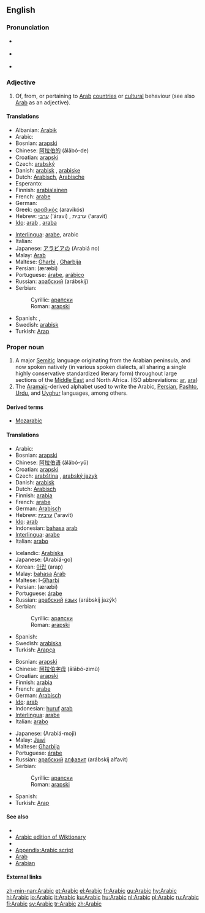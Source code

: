 {{interwiktionary|code=ar}}
==English==
{{wikipedia}}

===Pronunciation===
*{{a|RP}} {{IPA|/ˈærəbɪk/}}
*{{a|US}} {{IPA|/ˈɛrəbɪk/ ''or'' /ˈærəbɪk/}}
*{{audio|en-us-Arabic.ogg|Audio (US)}}

===Adjective===
{{en-adj|-}}

# Of, from, or pertaining to [[Arab]] [[country|countries]] or [[cultural]] behaviour (see also [[Arab]] as an adjective).

====Translations====
{{trans-top|of, from, or pertaining to Arab countries or cultural behaviour}}
*Albanian: [[Arabik]]
*Arabic: {{ARchar|[[عربي]]}} {{unicode|(ʕárabi)}}
*Bosnian: [[arapski#Bosnian|arapski]] {{m}}
*Chinese: [[阿拉伯的]] (ālābó-de)
*Croatian: [[arapski#Croatian|arapski]] {{m}}
* Czech: [[arabský]] {{m}}
*Danish: [[arabisk]] {{n}}, [[arabiske]] {{p}}
*Dutch: [[Arabisch]], [[Arabische]]
*Esperanto: {{t|eo|araba}}
*Finnish: [[arabialainen]]
*French: [[arabe]]
*German: {{t|de|arabisch}}
*Greek: [[αραβικός]] (aravikós)
*Hebrew: [[ערבי]] (‘áravi) {{m}}, ערבית (‘aravit) {{f}}
*[[Ido]]: [[arab]] {{m}}, [[araba]] {{f}}
{{trans-mid}}
*[[Interlingua]]: [[arabe]], arabic
*Italian: {{t|it|arabo|m}}
*Japanese: [[アラビア]][[の]] (Arabiá no)
*Malay: [[Arab]]
*Maltese: [[Għarbi]] {{m}}, [[Għarbija]] {{f}}
*Persian: {{FAchar|[[عربی|عَرَبی]]}} (æræbi)
*Portuguese: [[árabe]], [[arábico]]
*Russian: [[арабский]] (arábskij) {{m}}
*Serbian:
*:Cyrillic: [[арапски#Serbian|арапски]] {{m}}
*:Roman: [[arapski#Serbian|arapski]] {{m}}
*Spanish: {{t|es|árabe|m|f}}, {{t|es|arábigo|m}}
*Swedish: [[arabisk]]
*Turkish: [[Arap]]
{{trans-bottom}}

===Proper noun===
{{en-proper noun}}

# A major [[Semitic]] language originating from the Arabian peninsula, and now spoken natively (in various spoken dialects, all sharing a single highly conservative standardized literary form) throughout large sections of the [[Middle East]] and North Africa. (ISO abbreviations: [[ar]], [[ara]])
# The [[Aramaic]]-derived alphabet used to write the Arabic, [[Persian]], [[Pashto]], [[Urdu]], and [[Uyghur]] languages, among others.

====Derived terms====
*[[Mozarabic]]

====Translations====
{{trans-top|language}}
*Arabic: {{ARchar|[[العربية]]}} {{unicode|(al-ʕarabíyya)}} {{f}}
*Bosnian: [[arapski#Bosnian|arapski]] {{m}}
*Chinese: [[阿拉伯语]] (ālābó-yǔ)
*Croatian: [[arapski#Croatian|arapski]] {{m}}
* Czech: [[arabština]] {{f}}, [[arabský jazyk]] {{m}}
*Danish: [[arabisk]]
*Dutch: [[Arabisch]] {{n}}
*Finnish: [[arabia]]
*French: [[arabe]]
*German: [[Arabisch]]
*Hebrew: [[ערבית]] (‘aravít)
*[[Ido]]: [[arab]]
*Indonesian: [[bahasa]] [[arab]]
*[[Interlingua]]: [[arabe]]
*Italian: [[arabo]]
{{trans-mid}}
*Icelandic: [[Arabíska]]
*Japanese: {{JAchar|[[アラビア語]]}} (Arabiá-go)
*Korean: [[아랍]] (arap)
*Malay: [[bahasa]] [[Arab]]
*Maltese: l-[[Għarbi]]
*Persian: {{FAchar|[[عربی|عَرَبی]]}} (æræbi)
*Portuguese: [[árabe]] {{m}}
*Russian: [[арабский]] [[язык]] (arábskij jazýk) {{m}}
*Serbian:
*:Cyrillic: [[арапски#Serbian|арапски]] {{m}}
*:Roman: [[arapski#Serbian|arapski]] {{m}}
*Spanish: {{t|es|árabe|m}}
*Swedish: [[arabiska]]
*Turkish: [[Arapça]]
{{trans-bottom}}

{{trans-top|alphabet}}
*Bosnian: [[arapski#Bosnian|arapski]] {{m}}
*Chinese: [[阿拉伯字母]] (ālābó-zìmǔ)
*Croatian: [[arapski#Croatian|arapski]] {{m}}
*Finnish: [[arabia]]
*French: [[arabe]]
*German: [[Arabisch]]
*[[Ido]]: [[arab]]
*Indonesian: [[huruf]] [[arab]]
*[[Interlingua]]: [[arabe]]
*Italian: [[arabo]]
{{trans-mid}}
*Japanese: {{JAchar|[[アラビア文字]]}} (Arabiá-moji)
*Malay: [[Jawi]]
*Maltese: [[Għarbija]]
*Portuguese: [[árabe]] {{m}}
*Russian: [[арабский]] [[алфавит]] (arábskij alfavít) {{m}}
*Serbian:
*:Cyrillic: [[арапски#Serbian|арапски]] {{m}}
*:Roman: [[arapski#Serbian|arapski]] {{m}}
*Spanish: {{t|es|árabe|m}}
*Turkish: [[Arap]]
{{trans-bottom}}

====See also====
{{interwiktionary|code=ar}}
{{wikibooks}}

*{{langcat}}
*[[:ar:|Arabic edition of Wiktionary]]
*{{pedialite|Arabic language}}
*[[Appendix:Arabic script]]
*[[Arab]]
*[[Arabian]]

====External links====
{{ethnologue|lang=Arabic macrolanguage|code=ara}}
{{ethnologue|lang=Standard Arabic|code=arb}}
{{websters-online}}

[[zh-min-nan:Arabic]]
[[et:Arabic]]
[[el:Arabic]]
[[fr:Arabic]]
[[gu:Arabic]]
[[hy:Arabic]]
[[hi:Arabic]]
[[io:Arabic]]
[[it:Arabic]]
[[ku:Arabic]]
[[hu:Arabic]]
[[nl:Arabic]]
[[pl:Arabic]]
[[ru:Arabic]]
[[fi:Arabic]]
[[sv:Arabic]]
[[tr:Arabic]]
[[zh:Arabic]]